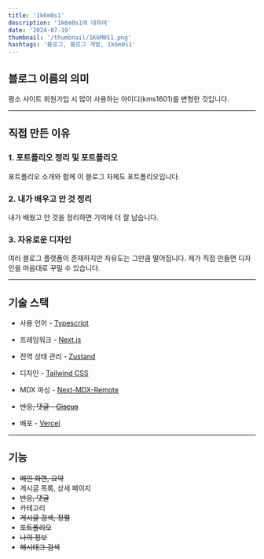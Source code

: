 ```yaml
---
title: '1k6m0s1'
description: '1k6m0s1에 대하여'
date: '2024-07-19'
thumbnail: '/thumbnail/1K6M0S1.png'
hashtags: '블로그, 블로그 개발, 1k6m0s1'
---
```


## 블로그 이름의 의미

평소 사이트 회원가입 시 많이 사용하는 아이디(kms1601)를 변형한 것입니다.

---

## 직접 만든 이유

### 1. 포트폴리오 정리 및 포트폴리오

포트폴리오 소개와 함께 이 블로그 자체도 포트폴리오입니다.

### 2. 내가 배우고 안 것 정리

내가 배웠고 안 것을 정리하면 기억에 더 잘 남습니다.

### 3. 자유로운 디자인

여러 블로그 플랫폼이 존재하지만 자유도는 그만큼 떨어집니다. 제가 직접 만들면 디자인을 마음대로 꾸밀 수 있습니다.

---

## 기술 스택

- 사용 언어 - [Typescript](https://www.typescriptlang.org/)

- 프레임워크 - [Next.js](https://nextjs.org/)

- 전역 상태 관리 - [Zustand](https://zustand-demo.pmnd.rs/)

- 디자인 - [Tailwind CSS](https://tailwindcss.com/)

- MDX 파싱 - [Next-MDX-Remote](https://github.com/hashicorp/next-mdx-remote#react-server-components-rsc--nextjs-app-directory-support)

-  ~~반응, 댓글 - [Giscus](https://giscus.app/)~~

- 배포 - [Vercel](https://vercel.com/)

---

## 기능

- ~~메인 화면, 요약~~
- 게시글 목록, 상세 페이지
- ~~반응, 댓글~~
- 카테고리
- ~~게시글 검색, 정렬~~
- ~~포트폴리오~~
- ~~나의 정보~~
- ~~해시태그 검색~~
